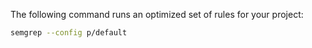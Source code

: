 The following command runs an optimized set of rules for your project:

```bash
semgrep --config p/default
```